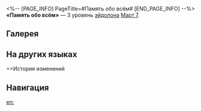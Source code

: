 <%-- [PAGE_INFO]
PageTitle=#Память обо всём#
[END_PAGE_INFO] --%>
{{Эйдолон Инфобокс
|Название         = Память обо всём
|Изображение      = Эйдолон Память обо всём.png
|Персонаж         = Март 7 (Сохранение)
|Уровень          = 3
|Длительность     = 
|Описание         = Уровень сверхспособности повышается на 2, максимальный уровень - 15. Уровень базовой атаки повышается на 1, максимальный уровень - 10.
|Свойство1        = 
|Масштабирование1 = 
}}
'''«Память обо всём»''' — 3 уровень [[эйдолон]]а [[Март 7]].

==Галерея==
{{Галерея|position=left|captionalign=center
|Персонаж Март 7 (Сохранение) Эйдолон 3.png|Осколок Эйдолона
}}

==На других языках==
{{На других языках
|en   = Memory of Everything
|zhs  = 记忆中的一切
|zht  = 記憶中的一切
|ja   = {{Rubi|記憶|きおく}}の{{Rubi|中|なか}}の{{Rubi|全|すべ}}て
|ko   = 기억 속 모든 것
|es   = Todo en el recuerdo
|fr   = Souvenir de tout
|ru   = Память обо всём
|th   = Memory of Everything
|vi   = Tất Cả Trong Ký Ức
|de   = Erinnerung an alles
|id   = Memory of Everything
|pt   = Memória de Tudo
}}

==История изменений
{{История изменений|3.5}}

==Навигация==
{{Навык Навбокс|Март 7 (Сохранение)}}

[[en:]]